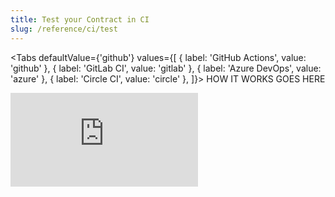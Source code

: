```yaml
---
title: Test your Contract in CI
slug: /reference/ci/test
---
```




<Tabs defaultValue={'github'} values={[
  { label: 'GitHub Actions', value: 'github' },
  { label: 'GitLab CI', value: 'gitlab' },
  { label: 'Azure DevOps', value: 'azure' },
  { label: 'Circle CI', value: 'circle' },
]}>
  <TabItem value="github">
    HOW IT WORKS GOES HERE
  </TabItem>






  <TabItem value="gitlab">
    <iframe
      style={{width: '100%', height: 800}}
      src="https://portal.productboard.com/jrfqari9tbyg5hzpygihtwp4/c/13-gitlab-ci-workflow-support"
      frameBorder="0"
    />
  </TabItem>

  <TabItem value="circle">
    <iframe
      style={{width: '100%', height: 800}}
      frameBorder="0" src="https://portal.productboard.com/jrfqari9tbyg5hzpygihtwp4/c/14-support-circle-ci"
    />
  </TabItem>

  <TabItem value="azure">
    <iframe
      style={{width: '100%', height: 800}}
      frameBorder="0" src="https://portal.productboard.com/jrfqari9tbyg5hzpygihtwp4/c/15-azure-devops"
      frameBorder="0"
    />
  </TabItem>

</Tabs>
